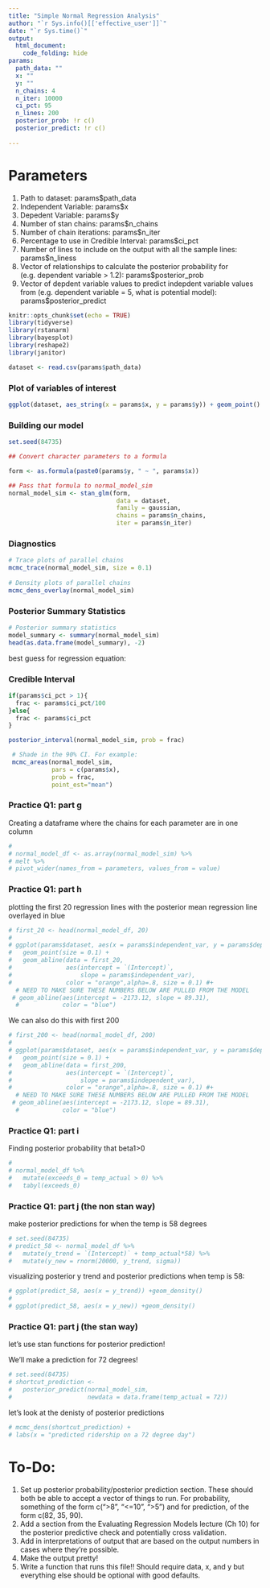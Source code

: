 ```yaml
---
title: "Simple Normal Regression Analysis"
author: "`r Sys.info()[['effective_user']]`"
date: "`r Sys.time()`"
output: 
  html_document:
    code_folding: hide
params:
  path_data: ""
  x: ""
  y: ""
  n_chains: 4
  n_iter: 10000
  ci_pct: 95
  n_lines: 200
  posterior_prob: !r c()
  posterior_predict: !r c()
  
---
```


# Parameters
1. Path to dataset: params$path_data
2. Independent Variable: params$x
3. Depedent Variable: params$y
4. Number of stan chains: params$n_chains
5. Number of chain iterations: params$n_iter
6. Percentage to use in Credible Interval: params$ci_pct
7. Number of lines to include on the output with all the sample lines: params$n_liness
8. Vector of relationships to calculate the posterior probability for (e.g. dependent variable > 1.2): params$posterior_prob
9. Vector of depdent variable values to predict indepdent variable values from (e.g. dependent variable = 5, what is potential model): params$posterior_predict

```r
knitr::opts_chunk$set(echo = TRUE)
library(tidyverse)
library(rstanarm)
library(bayesplot)
library(reshape2)
library(janitor)

dataset <- read.csv(params$path_data)
```


### Plot of variables of interest
```r
ggplot(dataset, aes_string(x = params$x, y = params$y)) + geom_point()
```

### Building our model

```r
set.seed(84735)

## Convert character parameters to a formula

form <- as.formula(paste0(params$y, " ~ ", params$x))

## Pass that formula to normal_model_sim
normal_model_sim <- stan_glm(form, 
                              data = dataset,
                              family = gaussian,
                              chains = params$n_chains,
                              iter = params$n_iter)

```

### Diagnostics

```r
 
# Trace plots of parallel chains
mcmc_trace(normal_model_sim, size = 0.1)
 
# Density plots of parallel chains
mcmc_dens_overlay(normal_model_sim)
```

### Posterior Summary Statistics

```r
# Posterior summary statistics
model_summary <- summary(normal_model_sim)
head(as.data.frame(model_summary), -2)
```

best guess for regression equation:


### Credible Interval

```r
if(params$ci_pct > 1){
  frac <- params$ci_pct/100
}else{
  frac <- params$ci_pct
}

posterior_interval(normal_model_sim, prob = frac)
```

```r
 # Shade in the 90% CI. For example:
 mcmc_areas(normal_model_sim,
            pars = c(params$x),
            prob = frac,
            point_est="mean")
```

### Practice Q1: part g

Creating a dataframe where the chains for each parameter are in one column

```r
# 
# normal_model_df <- as.array(normal_model_sim) %>%
# melt %>%
# pivot_wider(names_from = parameters, values_from = value)
```


### Practice Q1: part h

plotting the first 20 regression lines with the posterior mean regression line overlayed in blue
```r
# first_20 <- head(normal_model_df, 20)
# 
# ggplot(params$dataset, aes(x = params$independent_var, y = params$dependent_var)) +
#   geom_point(size = 0.1) +
#   geom_abline(data = first_20,
#               aes(intercept = `(Intercept)`, 
#                   slope = params$independent_var),
#               color = "orange",alpha=.8, size = 0.1) #+
  # NEED TO MAKE SURE THESE NUMBERS BELOW ARE PULLED FROM THE MODEL
 # geom_abline(aes(intercept = -2173.12, slope = 89.31),
  #            color = "blue")
```

We can also do this with first 200

```r
# first_200 <- head(normal_model_df, 200)
# 
# ggplot(params$dataset, aes(x = params$independent_var, y = params$dependent_var)) +
#   geom_point(size = 0.1) +
#   geom_abline(data = first_200,
#               aes(intercept = `(Intercept)`, 
#                   slope = params$independent_var),
#               color = "orange",alpha=.8, size = 0.1) #+
  # NEED TO MAKE SURE THESE NUMBERS BELOW ARE PULLED FROM THE MODEL
 # geom_abline(aes(intercept = -2173.12, slope = 89.31),
  #            color = "blue")
```


### Practice Q1: part i
Finding posterior probability that beta1>0

```r
# 
# normal_model_df %>%
#   mutate(exceeds_0 = temp_actual > 0) %>%
#   tabyl(exceeds_0)
```


### Practice Q1: part j (the non stan way)

make posterior predictions for when the temp is 58 degrees
```r
# set.seed(84735)
# predict_58 <- normal_model_df %>%
#   mutate(y_trend = `(Intercept)` + temp_actual*58) %>%
#   mutate(y_new = rnorm(20000, y_trend, sigma))
```


visualizing posterior y trend and posterior predictions when temp is 58:
```r
# ggplot(predict_58, aes(x = y_trend)) +geom_density()
# 
# ggplot(predict_58, aes(x = y_new)) +geom_density()
```

### Practice Q1: part j (the stan way)

let's use stan functions for posterior prediction!

We'll make a prediction for 72 degrees!
```r
# set.seed(84735)
# shortcut_prediction <- 
#   posterior_predict(normal_model_sim,
#                     newdata = data.frame(temp_actual = 72))
```

let's look at the denisty of posterior predictions
```r
# mcmc_dens(shortcut_prediction) +
# labs(x = "predicted ridership on a 72 degree day")
```





# To-Do:

1. Set up posterior probability/posterior prediction section. These should both be able to accept a vector of things to run. For probability, something of the form c(">8", "<=10", ">5") and for prediction, of the form c(82, 35, 90).
2. Add a section from the Evaluating Regression Models lecture (Ch 10) for the posterior predictive check and potentially cross validation.
3. Add in interpretations of output that are based on the output numbers in cases where they're possible.
4. Make the output pretty!
5. Write a function that runs this file!! Should require data, x, and y but everything else should be optional with good defaults.